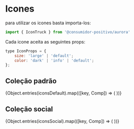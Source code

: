 
<Meta title="Icones/Biblioteca" />

# Icones

para utilizar os icones basta importa-los:

```jsx
import { IconTruck } from '@consumidor-positivo/aurora'
```

Cada icone aceita as seguintes props:

```jsx
type IconProps = {
    size: 'large' | 'default';
    color: 'dark' | 'info' | 'default';
};
```

## Coleção padrão

<IconGallery>
  {Object.entries(iconsDefault).map(([key, Comp]) => (
    <IconItem name={key}>
      <Comp />
    </IconItem>
  ))}
</IconGallery>

## Coleção social

<IconGallery>
  {Object.entries(iconsSocial).map(([key, Comp]) => (
    <IconItem name={key}>
      <Comp />
    </IconItem>
  ))}
</IconGallery>
